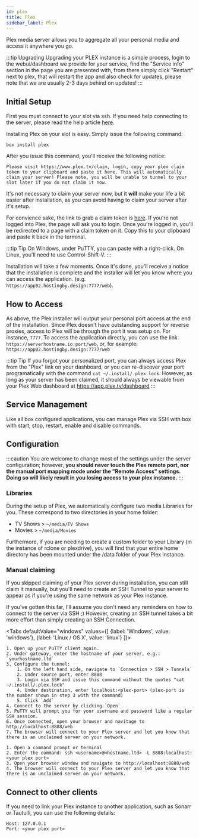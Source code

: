 ```yaml
---
id: plex
title: Plex
sidebar_label: Plex
---
```


Plex media server allows you to aggregate all your personal media and access it anywhere you go.

:::tip Upgrading
Upgrading your PLEX instance is a simple process, login to the webui/dashboard we provide for your service, find the "Service info" section in the page you are presented with, from there simply click "Restart" next to plex, that will restart the app and also check for updates, please note that we are usually 2-3 days behind on updates!
:::

## Initial Setup

First you must connect to your slot via ssh. If you need help connecting to the server, please read the help article [here](../getting-started/how-do-i-connect.md).

Installing Plex on your slot is easy. Simply issue the following command:

```plaintext main
box install plex
```

After you issue this command, you'll receive the following notice:

```plaintext main wrap
Please visit https://www.plex.tv/claim, login, copy your plex claim token to your clipboard and paste it here. This will automatically claim your server! Please note, you will be unable to tunnel to your slot later if you do not claim it now.
```

It's not necessary to claim your server now, but it **will** make your life a bit easier after installation, as you can avoid having to claim your server after it's setup.

For convience sake, the link to grab a claim token is [here](https://www.plex.tv/claim). If you're not logged into Plex, the page will ask you to login. Once you're logged in, you'll be redirected to a page with a claim token on it. Copy this to your clipboard and paste it back in the terminal.

:::tip Tip
On Windows, under PuTTY, you can paste with a right-click.
On Linux, you'll need to use Control-Shift-V.
:::

Installation will take a few moments. Once it's done, you'll receive a notice that the installation is complete and the installer will let you know where you can access the application. (e.g. `https://app02.hostingby.design:7777/web`).

## How to Access

As above, the Plex installer will output your personal port access at the end of the installation. Since Plex doesn't have outstanding support for reverse proxies, access to Plex will be through the port it was setup on. For instance, `7777`. To access the application directly, you can use the link `https://serverhostname.io:port/web`, or, for example: `https://app02.hostingby.design:7777/web`

:::tip Tip
If you forgot your personalized port, you can always access Plex from the "Plex" link on your dashboard, or you can re-discover your port programatically with the command `cat ~/.install/.plex.lock`. However, as long as your server has been claimed, it should always be viewable from your Plex Web dashboard at https://app.plex.tv/dashboard
:::

## Service Management

Like all box configured applications, you can manage Plex via SSH with box with start, stop, restart, enable and disable commands.


<SystemdTabs service="plex" />

## Configuration

:::caution
You are welcome to change most of the settings under the server configuration; however, **you should never touch the Plex remote port, nor the manual port mapping mode under the "Remote Access" settings. Doing so will likely result in you losing access to your plex instance.**
:::

### Libraries

During the setup of Plex, we automatically configure two media Libraries for you. These correspond to two directories in your home folder:

- TV Shows > `~/media/TV Shows`
- Movies > `~/media/Movies`

Furthermore, if you are needing to create a custom folder to your Library (in the instance of rclone or plexdrive), you will find that your entire home directory has been mounted under the /data folder of your Plex instance.

### Manual claiming

If you skipped claiming of your Plex server during installation, you can still claim it manually, but you'll need to create an SSH Tunnel to your server to appear as if you're using the same network as your Plex instance.

If you've gotten this far, I'll assume you don't need any reminders on how to connect to the server via SSH ;) However, creating an SSH tunnel takes a bit more effort than simply creating an SSH Connection.


<Tabs
  defaultValue="windows"
  values={[
    {label: 'Windows', value: 'windows'},
    {label: 'Linux / OS X', value: 'linux'}
  ]}>
  <TabItem value="windows">
 


    1. Open up your PuTTY client again.
    2. Under gateway, enter the hostname of your server, e.g.: `yourhostname.ltd`
    3. Configure the tunnel:
        1. On the left hand side, navigate to `Connection > SSH > Tunnels`
        2. Under source port, enter 8888
        3. Login via SSH and issue this command without the quotes "cat ~/.install/.plex.lock"
        4. Under destination, enter localhost:<plex-port> (plex-port is the number shown in step 3 with the command)
        5. Click `Add`
    4. Connect to the server by clicking `Open`
    5. PuTTY will prompt you for your username and password like a regular SSH session.
    6. Once connected, open your browser and navitage to http://localhost:8888/web
    7. The browser will connect to your Plex server and let you know that there is an unclaimed server on your network.

  </TabItem>
  <TabItem value="linux">


    1. Open a command prompt or terminal
    2. Enter the command: ssh <username>@<hostname.ltd> -L 8888:localhost:<your plex port>
    3. Open your browser window and navigate to http://localhost:8888/web
    4. The browser will connect to your Plex server and let you know that there is an unclaimed server on your network.

  </TabItem>


</Tabs>

## Connect to other clients

If you need to link your Plex instance to another application, such as Sonarr or Tautulli, you can use the following details:

```plaintext main
Host: 127.0.0.1
Port: <your plex port>
```
